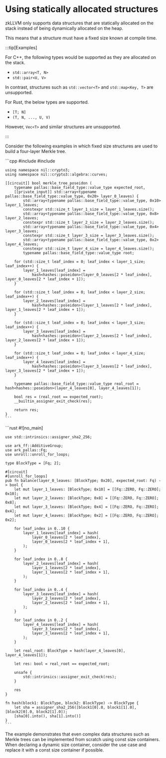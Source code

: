 
# Using statically allocated structures

zkLLVM only supports data structures that are statically allocated on the stack instead of being dynamically allocated on the heap.

This means that a structure must have a fixed size known at compile time.

:::tip[Examples]

For C++, the following types would be supported as they are allocated on the stack. 

* `std::array<T, N>`
* `std::pair<U, V>`

In contrast, structures such as `std::vector<T>` and `std::map<Key, T>` are unsupported.

For Rust, the below types are supported.

* `[T; N]`
* `(T, N, ..., U, V)`

However, `Vec<T>` and similar structures are unsupported.

:::

Consider the following examples in which fixed size structures are used to build a four-layer Merkle tree.

<Tabs groupId='language'>
  <TabItem value='cpp' label='C++'>
    ```cpp
    #include <nil/crypto3/hash/algorithm/hash.hpp>
    #include <nil/crypto3/hash/poseidon.hpp>

    using namespace nil::crypto3;
    using namespace nil::crypto3::algebra::curves;

    [[circuit]] bool merkle_tree_poseidon (
        typename pallas::base_field_type::value_type expected_root,
        [[private_input]] std::array<typename pallas::base_field_type::value_type, 0x20> layer_0_leaves) {
            std::array<typename pallas::base_field_type::value_type, 0x10> layer_1_leaves;
            constexpr std::size_t layer_1_size = layer_1_leaves.size();
            std::array<typename pallas::base_field_type::value_type, 0x8> layer_2_leaves;
            constexpr std::size_t layer_2_size = layer_2_leaves.size();
            std::array<typename pallas::base_field_type::value_type, 0x4> layer_3_leaves;
            constexpr std::size_t layer_3_size = layer_3_leaves.size();
            std::array<typename pallas::base_field_type::value_type, 0x2> layer_4_leaves;
            constexpr std::size_t layer_4_size = layer_4_leaves.size();
            typename pallas::base_field_type::value_type root;

        for (std::size_t leaf_index = 0; leaf_index < layer_1_size; leaf_index++) {
            layer_1_leaves[leaf_index] =
                hash<hashes::poseidon>(layer_0_leaves[2 * leaf_index], layer_0_leaves[2 * leaf_index + 1]);
        }

        for (std::size_t leaf_index = 0; leaf_index < layer_2_size; leaf_index++) {
            layer_2_leaves[leaf_index] =
                hash<hashes::poseidon>(layer_1_leaves[2 * leaf_index], layer_1_leaves[2 * leaf_index + 1]);
        }

        for (std::size_t leaf_index = 0; leaf_index < layer_3_size; leaf_index++) {
            layer_3_leaves[leaf_index] =
                hash<hashes::poseidon>(layer_2_leaves[2 * leaf_index], layer_2_leaves[2 * leaf_index + 1]);
        }

        for (std::size_t leaf_index = 0; leaf_index < layer_4_size; leaf_index++) {
            layer_4_leaves[leaf_index] =
                hash<hashes::poseidon>(layer_3_leaves[2 * leaf_index], layer_3_leaves[2 * leaf_index + 1]);
        }

        typename pallas::base_field_type::value_type real_root = hash<hashes::poseidon>(layer_4_leaves[0], layer_4_leaves[1]);

        bool res = (real_root == expected_root);
        __builtin_assigner_exit_check(res);

        return res;
    }
    ```
  </TabItem>
  <TabItem value='rust' label='Rust'>
    ```rust
    #![no_main]

    use std::intrinsics::assigner_sha2_256;

    use ark_ff::AdditiveGroup;
    use ark_pallas::Fq;
    use unroll::unroll_for_loops;

    type BlockType = [Fq; 2];

    #[circuit]
    #[unroll_for_loops]
    pub fn balance(layer_0_leaves: [BlockType; 0x20], expected_root: Fq) -> bool {
        let mut layer_1_leaves: [BlockType; 0x10] = [[Fq::ZERO, Fq::ZERO]; 0x10];
        let mut layer_2_leaves: [BlockType; 0x8] = [[Fq::ZERO, Fq::ZERO]; 0x8];
        let mut layer_3_leaves: [BlockType; 0x4] = [[Fq::ZERO, Fq::ZERO]; 0x4];
        let mut layer_4_leaves: [BlockType; 0x2] = [[Fq::ZERO, Fq::ZERO]; 0x2];

        for leaf_index in 0..10 {
            layer_1_leaves[leaf_index] = hash(
                layer_0_leaves[2 * leaf_index],
                layer_0_leaves[2 * leaf_index + 1],
            );
        }

        for leaf_index in 0..8 {
            layer_2_leaves[leaf_index] = hash(
                layer_1_leaves[2 * leaf_index],
                layer_1_leaves[2 * leaf_index + 1],
            );
        }

        for leaf_index in 0..4 {
            layer_3_leaves[leaf_index] = hash(
                layer_2_leaves[2 * leaf_index],
                layer_2_leaves[2 * leaf_index + 1],
            );
        }

        for leaf_index in 0..2 {
            layer_4_leaves[leaf_index] = hash(
                layer_3_leaves[2 * leaf_index],
                layer_3_leaves[2 * leaf_index + 1],
            );
        }

        let real_root: BlockType = hash(layer_4_leaves[0], layer_4_leaves[1]);

        let res: bool = real_root == expected_root;

        unsafe {
            std::intrinsics::assigner_exit_check(res);
        }

        res
    }

    fn hash(block1: BlockType, block2: BlockType) -> BlockType {
        let sha = assigner_sha2_256([block1[0].0, block1[1].0], [block2[0].0, block2[1].0]);
        [sha[0].into(), sha[1].into()]
    }
    ```
  </TabItem>
</Tabs>

The example demonstrates that even complex data structures such as Merkle trees can be implemented from scratch using const size containers. When declaring a dynamic size container, consider the use case and replace it with a const size container if possible.

